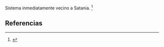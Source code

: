 Sistema inmediatamente vecino a Satania. <ref>{{lib|LU|41|2|1}}</ref> 

== Referencias ==

<references />
